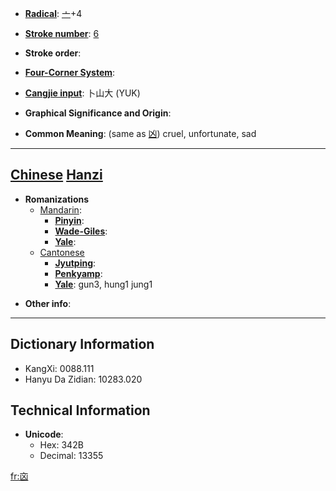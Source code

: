 * '''[[Wiktionary:Chinese radical index| Radical]]''': [[Wiktionary:Chinese radical index 亠|亠]]+4

* '''[[Wiktionary:Chinese total strokes index|Stroke number]]''': [[Wiktionary:Chinese total strokes index 6|6]]

* '''Stroke order''': 

* '''[[Wiktionary:Chinese four corner index|Four-Corner System]]''': 

* '''[[Wiktionary:Chinese Cangjie index|Cangjie input]]''': 卜山大 (YUK)

* '''Graphical Significance and Origin''': 

* '''Common Meaning''': (same as [[凶]]) cruel, unfortunate, sad

----

== [[Chinese]] [[Hanzi]] ==

* '''Romanizations'''
** [[Mandarin]]:
*** '''[[Pinyin]]''': 
*** '''[[Wade-Giles]]''': 
*** '''[[Yale]]''': 
**[[Cantonese]]
***'''[[Jyutping]]''':
***'''[[Penkyamp]]''': 
***'''[[Yale]]''': gun3, hung1 jung1

* '''Other info''': 

----

== Dictionary Information ==

* KangXi: 0088.111
* Hanyu Da Zidian: 10283.020

== Technical Information ==

* '''Unicode''':
** Hex: 342B
** Decimal: 13355

[[fr:㐫]]